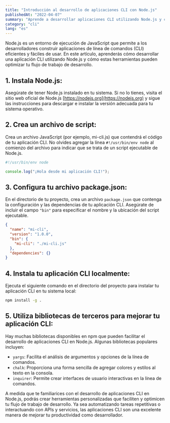 ```yaml
---
title: "Introducción al desarrollo de aplicaciones CLI con Node.js"
publishedAt: "2022-04-07"
summary: "Aprende a desarrollar aplicaciones CLI utilizando Node.js y cómo estas herramientas pueden ayudar a optimizar tu flujo de trabajo de desarrollo."
category: "cli"
lang: "es"
---
```


Node.js es un entorno de ejecución de JavaScript que permite a los desarrolladores construir aplicaciones de línea de comandos (CLI) eficientes y fáciles de usar. En este artículo, aprenderás cómo desarrollar una aplicación CLI utilizando Node.js y cómo estas herramientas pueden optimizar tu flujo de trabajo de desarrollo.

## 1. Instala Node.js:

Asegúrate de tener Node.js instalado en tu sistema. Si no lo tienes, visita el sitio web oficial de Node.js [https://nodejs.org](https://nodejs.org) y sigue las instrucciones para descargar e instalar la versión adecuada para tu sistema operativo.

## 2. Crea un archivo de script:

Crea un archivo JavaScript (por ejemplo, mi-cli.js) que contendrá el código de tu aplicación CLI. No olvides agregar la línea `#!/usr/bin/env node` al comienzo del archivo para indicar que se trata de un script ejecutable de Node.js.

```javascript
#!/usr/bin/env node

console.log("¡Hola desde mi aplicación CLI!");
```

## 3. Configura tu archivo package.json:

En el directorio de tu proyecto, crea un archivo `package.json` que contenga la configuración y las dependencias de tu aplicación CLI. Asegúrate de incluir el campo `"bin"` para especificar el nombre y la ubicación del script ejecutable.

```json
{
  "name": "mi-cli",
  "version": "1.0.0",
  "bin": {
    "mi-cli": "./mi-cli.js"
  },
  "dependencies": {}
}
```

## 4. Instala tu aplicación CLI localmente:

Ejecuta el siguiente comando en el directorio del proyecto para instalar tu aplicación CLI en tu sistema local:

```bash
npm install -g .
```

## 5. Utiliza bibliotecas de terceros para mejorar tu aplicación CLI:

Hay muchas bibliotecas disponibles en npm que pueden facilitar el desarrollo de aplicaciones CLI en Node.js. Algunas bibliotecas populares incluyen:

- `yargs`: Facilita el análisis de argumentos y opciones de la línea de comandos.
- `chalk`: Proporciona una forma sencilla de agregar colores y estilos al texto en la consola.
- `inquirer`: Permite crear interfaces de usuario interactivas en la línea de comandos.

A medida que te familiarices con el desarrollo de aplicaciones CLI en Node.js, podrás crear herramientas personalizadas que faciliten y optimicen tu flujo de trabajo de desarrollo. Ya sea automatizando tareas repetitivas o interactuando con APIs y servicios, las aplicaciones CLI son una excelente manera de mejorar tu productividad como desarrollador.
